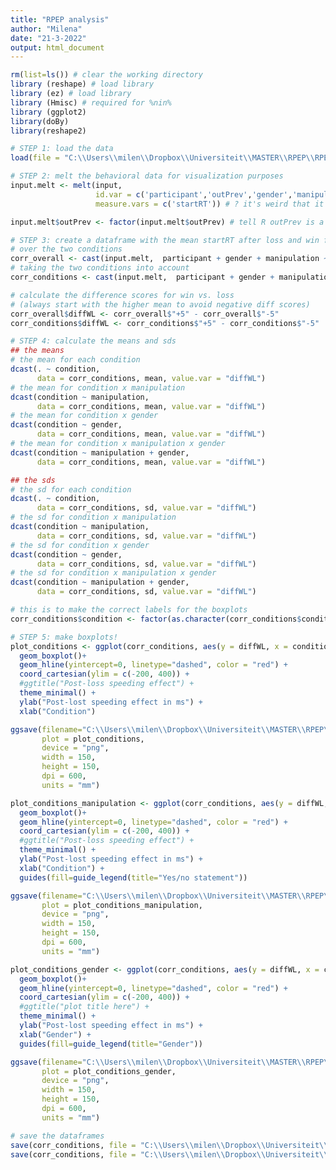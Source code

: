 ---
title: "RPEP analysis"
author: "Milena"
date: "21-3-2022"
output: html_document
---

```{r}
rm(list=ls()) # clear the working directory
library (reshape) # load library
library (ez) # load library
library (Hmisc) # required for %nin%
library (ggplot2)
library(doBy)
library(reshape2)
```

```{r}
# STEP 1: load the data
load(file = "C:\\Users\\milen\\Dropbox\\Universiteit\\MASTER\\RPEP\\RPEP data analysis\\dataframe input.Rdata") 
```

```{r}
# STEP 2: melt the behavioral data for visualization purposes
input.melt <- melt(input, 
                   id.var = c('participant','outPrev','gender','manipulation','trial_number','condition'), 
                   measure.vars = c('startRT')) # ? it's weird that it are two columns

input.melt$outPrev <- factor(input.melt$outPrev) # tell R outPrev is a factor

```

```{r}
# STEP 3: create a dataframe with the mean startRT after loss and win fpr each participant
# over the two conditions
corr_overall <- cast(input.melt,  participant + gender + manipulation ~ outPrev, mean, subset = variable == "startRT")
# taking the two conditions into account
corr_conditions <- cast(input.melt,  participant + gender + manipulation + condition ~ outPrev, mean, subset = variable == "startRT")

# calculate the difference scores for win vs. loss 
# (always start with the higher mean to avoid negative diff scores)
corr_overall$diffWL <- corr_overall$"+5" - corr_overall$"-5"
corr_conditions$diffWL <- corr_conditions$"+5" - corr_conditions$"-5"


```

```{r}
# STEP 4: calculate the means and sds
## the means
# the mean for each condition
dcast(. ~ condition, 
      data = corr_conditions, mean, value.var = "diffWL")
# the mean for condition x manipulation
dcast(condition ~ manipulation, 
      data = corr_conditions, mean, value.var = "diffWL")
# the mean for condition x gender
dcast(condition ~ gender, 
      data = corr_conditions, mean, value.var = "diffWL")
# the mean for condition x manipulation x gender
dcast(condition ~ manipulation + gender, 
      data = corr_conditions, mean, value.var = "diffWL")

## the sds
# the sd for each condition
dcast(. ~ condition, 
      data = corr_conditions, sd, value.var = "diffWL")
# the sd for condition x manipulation
dcast(condition ~ manipulation, 
      data = corr_conditions, sd, value.var = "diffWL")
# the sd for condition x gender
dcast(condition ~ gender, 
      data = corr_conditions, sd, value.var = "diffWL")
# the sd for condition x manipulation x gender
dcast(condition ~ manipulation + gender, 
      data = corr_conditions, sd, value.var = "diffWL")

```

```{r}
# this is to make the correct labels for the boxplots
corr_conditions$condition <- factor(as.character(corr_conditions$condition), levels = c("Loss_Seq", "Random_Seq"), labels = c("Loss sequence", "Random sequence"))

```

```{r}
# STEP 5: make boxplots!
plot_conditions <- ggplot(corr_conditions, aes(y = diffWL, x = condition)) +
  geom_boxplot()+
  geom_hline(yintercept=0, linetype="dashed", color = "red") +
  coord_cartesian(ylim = c(-200, 400)) + 
  #ggtitle("Post-loss speeding effect") + 
  theme_minimal() +
  ylab("Post-lost speeding effect in ms") + 
  xlab("Condition") 

ggsave(filename="C:\\Users\\milen\\Dropbox\\Universiteit\\MASTER\\RPEP\\RPEP data analysis\\output\\boxplot conditions.png", 
       plot = plot_conditions, 
       device = "png",
       width = 150, 
       height = 150, 
       dpi = 600,
       units = "mm")

plot_conditions_manipulation <- ggplot(corr_conditions, aes(y = diffWL, x = condition, fill = manipulation)) +
  geom_boxplot()+
  geom_hline(yintercept=0, linetype="dashed", color = "red") +
  coord_cartesian(ylim = c(-200, 400)) + 
  #ggtitle("Post-loss speeding effect") + 
  theme_minimal() +
  ylab("Post-lost speeding effect in ms") + 
  xlab("Condition") +
  guides(fill=guide_legend(title="Yes/no statement"))

ggsave(filename="C:\\Users\\milen\\Dropbox\\Universiteit\\MASTER\\RPEP\\RPEP data analysis\\output\\boxplot conditions x manipulation.png", 
       plot = plot_conditions_manipulation, 
       device = "png",
       width = 150, 
       height = 150, 
       dpi = 600,
       units = "mm")

plot_conditions_gender <- ggplot(corr_conditions, aes(y = diffWL, x = condition, fill = gender)) +
  geom_boxplot()+
  geom_hline(yintercept=0, linetype="dashed", color = "red") +
  coord_cartesian(ylim = c(-200, 400)) + 
  #ggtitle("plot title here") + 
  theme_minimal() +
  ylab("Post-lost speeding effect in ms") + 
  xlab("Gender") +
  guides(fill=guide_legend(title="Gender"))

ggsave(filename="C:\\Users\\milen\\Dropbox\\Universiteit\\MASTER\\RPEP\\RPEP data analysis\\output\\boxplot conditions x gender.png", 
       plot = plot_conditions_gender, 
       device = "png",
       width = 150, 
       height = 150, 
       dpi = 600,
       units = "mm")

```

```{r}
# save the dataframes
save(corr_conditions, file = "C:\\Users\\milen\\Dropbox\\Universiteit\\MASTER\\RPEP\\RPEP data analysis\\corr_conditions.Rdata")
save(corr_conditions, file = "C:\\Users\\milen\\Dropbox\\Universiteit\\MASTER\\RPEP\\RPEP data analysis\\corr_overall.Rdata")
```

